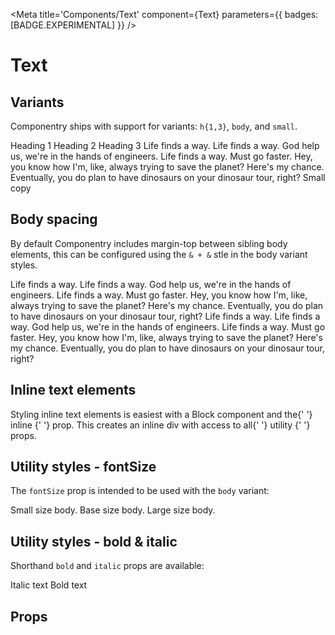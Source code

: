 

<Meta
  title='Components/Text'
  component={Text}
  parameters={{ badges: [BADGE.EXPERIMENTAL] }}
/>

# Text

## Variants

Componentry ships with support for variants: `h{1,3}`, `body`, and `small`.

<Canvas>
  <Story name='Variants'>
    <Text variant='h1'>Heading 1</Text>
    <Text variant='h2'>Heading 2</Text>
    <Text variant='h3'>Heading 3</Text>
    <Text variant='body'>
      Life finds a way. Life finds a way. God help us, we&apos;re in the hands of
      engineers. Life finds a way. Must go faster. Hey, you know how I&apos;m, like,
      always trying to save the planet? Here&apos;s my chance. Eventually, you do plan to
      have dinosaurs on your dinosaur tour, right?
    </Text>
    <Text variant='small'>Small copy</Text>
  </Story>
</Canvas>

## Body spacing

By default Componentry includes margin-top between sibling body elements, this can be
configured using the `& + &` stle in the body variant styles.

<Text variant='body'>
  Life finds a way. Life finds a way. God help us, we&apos;re in the hands of engineers.
  Life finds a way. Must go faster. Hey, you know how I&apos;m, like, always trying to
  save the planet? Here&apos;s my chance. Eventually, you do plan to have dinosaurs on
  your dinosaur tour, right?
</Text>
<Text variant='body'>
  Life finds a way. Life finds a way. God help us, we&apos;re in the hands of engineers.
  Life finds a way. Must go faster. Hey, you know how I&apos;m, like, always trying to
  save the planet? Here&apos;s my chance. Eventually, you do plan to have dinosaurs on
  your dinosaur tour, right?
</Text>

## Inline text elements

<Text>
  Styling inline text elements is easiest with a Block component and the{' '}
  <Block inline bold>
    inline
  </Block>{' '}
  prop. This creates an inline div with access to all{' '}
  <Block inline italic>
    utility
  </Block>{' '}
  props.
</Text>

## Utility styles - fontSize

The `fontSize` prop is intended to be used with the `body` variant:

<Text variant='body' fontSize='sm'>
  Small size body.
</Text>
<Text variant='body' fontSize='base'>
  Base size body.
</Text>
<Text variant='body' fontSize='lg'>
  Large size body.
</Text>

## Utility styles - bold & italic

Shorthand `bold` and `italic` props are available:

<Text italic>Italic text</Text>
<Text bold>Bold text</Text>

## Props

<ArgsTable of={Text} />
